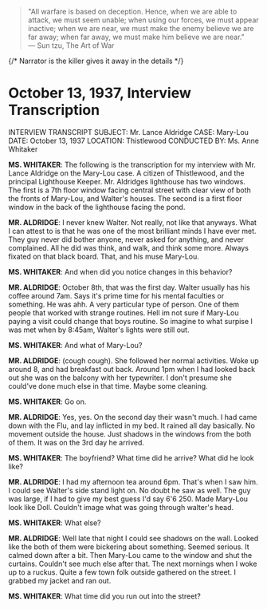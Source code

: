 

> "All warfare is based on deception. Hence, when we are able to attack, we must seem unable; when using our forces, we must appear inactive; 
>  when we are near, we must make the enemy believe we are far away; when far away, we must make him believe we are near."  
> ― Sun tzu, The Art of War  

{/* Narrator is the killer gives it away in the details */}

# October 13, 1937, Interview Transcription 
<Box>
INTERVIEW TRANSCRIPT  
SUBJECT: Mr. Lance Aldridge  
CASE: Mary-Lou  
DATE: October 13, 1937  
LOCATION: Thistlewood  
CONDUCTED BY: Ms. Anne Whitaker
</Box>

**MS. WHITAKER**: The following is the transcription for my interview with Mr. Lance Aldridge on the Mary-Lou case. A citizen of Thistlewood, and the principal
Lighthouse Keeper. Mr. Aldridges lighthouse has two windows. The first is a 7th floor window facing central street with clear view of both the fronts of Mary-Lou, and Walter's houses. 
The second is a first floor window in the back of the lighthouse facing the pond. 
  
**MR. ALDRIDGE**: I never knew Walter. Not really, not like that anyways. What I can attest to is that he was one of the most brilliant minds I have ever met. They guy 
never did bother anyone, never asked for anything, and never complained. All he did was think, and walk, and think some more. Always fixated on that 
black board. That, and his muse Mary-Lou.   
    
**MS. WHITAKER**: And when did you notice changes in this behavior?  
  
**MR. ALDRIDGE**: October 8th, that was the first day. Walter usually has his coffee around 7am. Says it's prime time for his mental faculties or something. 
He was ahh. A very particular type of person. One of them people that worked with strange routines. Hell im not sure if Mary-Lou paying a visit could change 
that boys routine. So imagine to what surpise I was met when by 8:45am, Walter's lights were still out. 

**MS. WHITAKER**: And what of Mary-Lou?

**MR. ALDRIDGE**: (cough cough). She followed her normal activities. Woke up around 8, and had breakfast out back. Around 1pm when I had looked back out she 
was on the balcony with her typewriter. I don't presume she could've done much else in that time. Maybe some cleaning. 

**MS. WHITAKER**: Go on. 

**MR. ALDRIDGE**: Yes, yes. On the second day their wasn't much. I had came down with the Flu, and lay inflicted in my bed. It rained all day basically. 
No movement outside the house. Just shadows in the windows from the both of them. It was on the 3rd day he arrived. 

**MS. WHITAKER**: The boyfriend? What time did he arrive? What did he look like?

**MR. ALDRIDGE**: I had my afternoon tea around 6pm. That's when I saw him. I could see Walter's side stand light on. No doubt he saw as well. 
The guy was large, if I had to give my best guess I'd say 6'6 250. Made Mary-Lou look like Doll. Couldn't image what was going through walter's head. 

**MS. WHITAKER**: What else?

**MR. ALDRIDGE**: Well late that night I could see shadows on the wall. Looked like the both of them were bickering about something. Seemed serious. 
It calmed down after a bit. Then Mary-Lou came to the window and shut the curtains. Couldn't see much else after that. The next mornings when I woke 
up to a ruckus. Quite a few town folk outside gathered on the street. I grabbed my jacket and ran out. 

**MS. WHITAKER**: What time did you run out into the street?